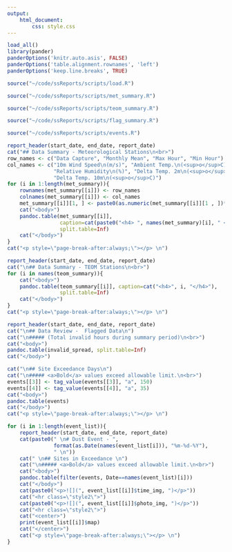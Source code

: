 ```yaml
---
output: 
    html_document:
        css: style.css
---
```


```r
load_all()
library(pander)
panderOptions('knitr.auto.asis', FALSE)
panderOptions('table.alignment.rownames', 'left')
panderOptions('keep.line.breaks', TRUE)
```

```r
source("~/code/ssReports/scripts/load.R")
```

```r
source("~/code/ssReports/scripts/met_summary.R")
```

```r
source("~/code/ssReports/scripts/teom_summary.R")
```

```r
source("~/code/ssReports/scripts/flag_summary.R")
```

```r
source("~/code/ssReports/scripts/events.R")
```

```r
report_header(start_date, end_date, report_date)
cat("## Data Summary - Meteorological Stations\n<br>") 
row_names <- c("Data Capture", "Monthly Mean", "Max Hour", "Min Hour")
col_names <- c("10m Wind Speed\n(m/s)", "Ambient Temp.\n(<sup>o</sup>C)", 
               "Relative Humidity\n(%)", "Delta Temp. 2m\n(<sup>o</sup>C)", 
               "Delta Temp. 10m\n(<sup>o</sup>C)")
for (i in 1:length(met_summary)){
    rownames(met_summary[[i]]) <- row_names
    colnames(met_summary[[i]]) <- col_names
    met_summary[[i]][1, ] <- paste0(as.numeric(met_summary[[i]][1 , ])*100, "%")
    cat("<body>")
    pandoc.table(met_summary[[i]], 
                 caption=cat(paste0("<h4> ", names(met_summary)[i], " </h4>")), 
                 split.table=Inf)
    cat("</body>")
}
cat("<p style=\"page-break-after:always;\"></p> \n")
```

```r
report_header(start_date, end_date, report_date)
cat("\n## Data Summary - TEOM Stations\n<br>")
for (i in names(teom_summary)){
    cat("<body>")
    pandoc.table(teom_summary[[i]], caption=cat("<h4>", i, "</h4>"), 
                 split.table=Inf)
    cat("</body>")
}
cat("<p style=\"page-break-after:always;\"></p> \n")
```

```r
report_header(start_date, end_date, report_date)
cat("\n## Data Review -  Flagged Data\n")
cat("\n##### (Total invalid hours during summary period)\n<br>")
cat("<body>")
pandoc.table(invalid_spread, split.table=Inf)
cat("</body>")

cat("\n## Site Exceedance Days\n")
cat("\n##### <a>Bold</a> values exceed allowable limit.\n<br>")
events[[3]] <- tag_value(events[[3]], "a", 150)
events[[4]] <- tag_value(events[[4]], "a", 35)
cat("<body>")
pandoc.table(events)
cat("</body>")
cat("<p style=\"page-break-after:always;\"></p> \n")
```

```r
for (i in 1:length(event_list)){
    report_header(start_date, end_date, report_date)
    cat(paste0(" \n# Dust Event - ", 
               format(as.Date(names(event_list[i])), "%m-%d-%Y"), 
               " \n"))
    cat(" \n## Sites in Exceedance \n")
    cat("\n##### <a>Bold</a> values exceed allowable limit.\n<br>")
    cat("<body>")
    pandoc.table(filter(events, Date==names(event_list)[i]))
    cat("</body>")
    cat(paste0("<p>![](", event_list[[i]]$time_img, ")</p>"))
    cat("<hr class=\"style2\">")
    cat(paste0("<p>![](", event_list[[i]]$photo_img, ")</p>"))
    cat("<hr class=\"style2\">")
    cat("<center>")
    print(event_list[[i]]$map)
    cat("</center>")
    cat("<p style=\"page-break-after:always;\"></p> \n")
}
```

